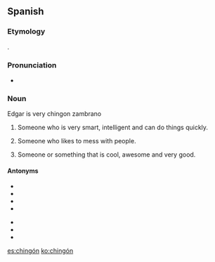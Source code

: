 ==Spanish==

===Etymology===
{{suffix|chingar|ón|lang=es}}.

===Pronunciation===
* {{rhymes|on|lang=es}}

===Noun===
{{es-noun|m|chingones|f=chingona}}
Edgar is very chingon zambrano

# {{lb|es|Mexico|colloquial}} Someone who is very smart, intelligent and can do things quickly.
# {{lb|es|Mexico|colloquial|vulgar}} Someone who likes to mess with people.
# {{lb|es|Mexico|colloquial}} Someone or something that is cool, awesome and very good.

====Antonyms====
{{top2}}
* {{l|es|bargasbila}}
* {{l|es|güey}}
* {{l|es|idiota}}
* {{l|es|menso}}
{{mid2}}
* {{l|es|pendejo}}
* {{l|es|tonto}}
* {{l|es|vargasbila}}
{{bottom}}

[[es:chingón]]
[[ko:chingón]]